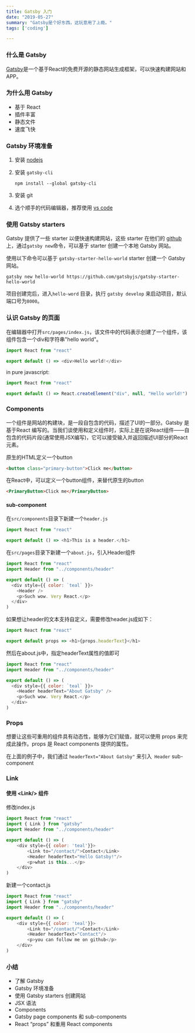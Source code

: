 ```yaml
---
title: Gatsby 入门
date: "2019-05-27"
summary: "Gatsby是个好东西，这玩意用了上瘾。"
tags: ['coding']

---
```


### 什么是 Gatsby

[Gatsby](https://www.gatsbyjs.org/)是一个基于React的免费开源的静态网站生成框架，可以快速构建网站和APP。

### 为什么用 Gatsby

- 基于 React
- 插件丰富
- 静态文件
- 速度飞快

### Gatsby 环境准备

1. 安装 [nodejs](https://nodejs.org/)

2. 安装 `gatsby-cli`

   ```shell
   npm install --global gatsby-cli
   ```

3. 安装 git
4. 选个顺手的代码编辑器，推荐使用 [vs code](https://code.visualstudio.com/)

### 使用 Gatsby starters

Gatsby 提供了一些 starter 以便快速构建网站，这些 starter 在他们的 [github](https://github.com/gatsbyjs) 上，通过`gatsby new`命令，可以基于 starter 创建一个本地 Gatsby 网站。

使用以下命令可以基于 `gatsby-starter-hello-world` starter 创建一个 Gatsby 网站。

```shell
gatsby new hello-world https://github.com/gatsbyjs/gatsby-starter-hello-world
```

项目创建完后，进入`hello-word` 目录，执行 `gatsby develop` 来启动项目，默认端口号为`8000`。

### 认识 Gatsby 的页面

在编辑器中打开`src/pages/index.js`，该文件中的代码表示创建了一个组件，该组件包含一个div和字符串"hello world"。

```javascript
import React from "react"

export default () => <div>Hello world!</div>
```

in pure javascript:

```javascript
import React from "react"

export default () => React.createElement("div", null, "Hello world!")
```

### Components

一个组件是网站的构建块，是一段自包含的代码，描述了UI的一部分。Gatsby 是基于React 编写的。当我们谈使用和定义组件时，实际上是在说React组件——自包含的代码片段(通常使用JSX编写)，它可以接受输入并返回描述UI部分的React元素。

原生的HTML定义一个button

```html
<button class="primary-button">Click me</button>
```

在React中，可以定义一个button组件，来替代原生的button

```html
<PrimaryButton>Click me</PrimaryButton>
```

#### sub-component

在`src/components`目录下新建一个`header.js`

```javascript
import React from "react"

export default () => <h1>This is a header.</h1>
```

在`src/pages`目录下新建一个`about.js`，引入Header组件

```javascript
import React from "react"
import Header from "../components/header"

export default () => (
  <div style={{ color: `teal` }}>
    <Header /> 
    <p>Such wow. Very React.</p>
  </div>
)
```

如果想让header的文本支持自定义，需要修改header.js成如下：

```javascript
import React from "react"

export default props => <h1>{props.headerText}</h1>
```

然后在about.js中，指定headerText属性的值即可

```javascript
import React from "react"
import Header from "../components/header"

export default () => (
  <div style={{ color: `teal` }}>
    <Header headerText="About Gatsby" /> 
    <p>Such wow. Very React.</p>
  </div>
)
```

### Props

想要让这些可重用的组件具有动态性，能够为它们赋值，就可以使用 props 来完成此操作。props 是 React components 提供的属性。

在上面的例子中，我们通过 `headerText="About Gatsby"` 来引入` Header` sub-component

### Link

#### 使用 \<Link/> 组件

修改index.js

```javascript
import React from "react"
import { Link } from "gatsby"
import Header from "../components/header"

export default () => (
    <div style={{ color: 'teal'}}>
        <Link to="/contact/">Contact</Link>
        <Header headerText="Hello Gatsby!"/>
        <p>what is this...</p>
    </div>
)
```

新建一个contact.js

```javascript
import React from "react"
import { Link } from "gatsby"
import Header from "../components/header"

export default () => (
    <div style={{ color: 'teal'}}>
        <Link to="/contact/">Contact</Link>
        <Header headerText="Contact"/>
        <p>you can follow me on github</p>
    </div>
)
```

### 小结

- 了解 Gatsby
- Gatsby 环境准备
- 使用 Gatsby starters 创建网站
- JSX 语法
- Components
- Gatsby page components 和 sub-components
- React “props” 和重用 React components

